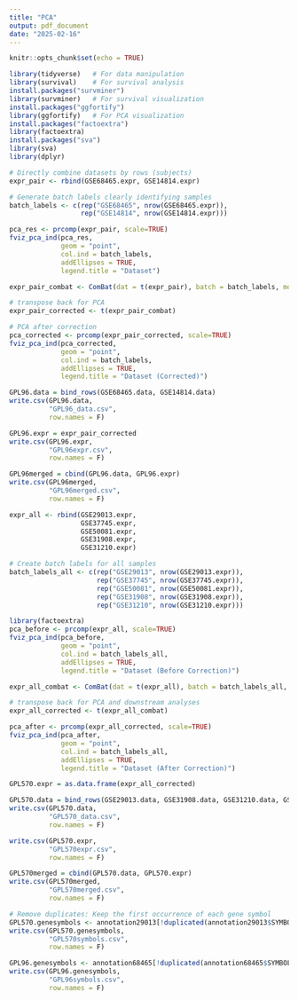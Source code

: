 ```yaml
---
title: "PCA"
output: pdf_document
date: "2025-02-16"
---
```


```r
knitr::opts_chunk$set(echo = TRUE)
```

```r
library(tidyverse)   # For data manipulation
library(survival)    # For survival analysis
install.packages("survminer")
library(survminer)   # For survival visualization
install.packages("ggfortify")
library(ggfortify)   # For PCA visualization
install.packages("factoextra")
library(factoextra)
install.packages("sva")
library(sva)
library(dplyr)
```

```r
# Directly combine datasets by rows (subjects)
expr_pair <- rbind(GSE68465.expr, GSE14814.expr)

# Generate batch labels clearly identifying samples
batch_labels <- c(rep("GSE68465", nrow(GSE68465.expr)),
                  rep("GSE14814", nrow(GSE14814.expr)))

pca_res <- prcomp(expr_pair, scale=TRUE)
fviz_pca_ind(pca_res,
             geom = "point",
             col.ind = batch_labels,
             addEllipses = TRUE,
             legend.title = "Dataset")

```

```r

expr_pair_combat <- ComBat(dat = t(expr_pair), batch = batch_labels, mod = NULL)

# transpose back for PCA
expr_pair_corrected <- t(expr_pair_combat)

# PCA after correction
pca_corrected <- prcomp(expr_pair_corrected, scale=TRUE)
fviz_pca_ind(pca_corrected,
             geom = "point",
             col.ind = batch_labels,
             addEllipses = TRUE,
             legend.title = "Dataset (Corrected)")

GPL96.data = bind_rows(GSE68465.data, GSE14814.data)
write.csv(GPL96.data, 
          "GPL96_data.csv",
          row.names = F)

GPL96.expr = expr_pair_corrected
write.csv(GPL96.expr, 
          "GPL96expr.csv",
          row.names = F)

GPL96merged = cbind(GPL96.data, GPL96.expr)
write.csv(GPL96merged, 
          "GPL96merged.csv",
          row.names = F)
```



```r
expr_all <- rbind(GSE29013.expr, 
                  GSE37745.expr, 
                  GSE50081.expr,
                  GSE31908.expr,
                  GSE31210.expr)

# Create batch labels for all samples
batch_labels_all <- c(rep("GSE29013", nrow(GSE29013.expr)),
                      rep("GSE37745", nrow(GSE37745.expr)),
                      rep("GSE50081", nrow(GSE50081.expr)),
                      rep("GSE31908", nrow(GSE31908.expr)),
                      rep("GSE31210", nrow(GSE31210.expr)))

library(factoextra)
pca_before <- prcomp(expr_all, scale=TRUE)
fviz_pca_ind(pca_before,
             geom = "point",
             col.ind = batch_labels_all,
             addEllipses = TRUE,
             legend.title = "Dataset (Before Correction)")

```


```r
expr_all_combat <- ComBat(dat = t(expr_all), batch = batch_labels_all, mod = NULL)

# transpose back for PCA and downstream analyses
expr_all_corrected <- t(expr_all_combat)

pca_after <- prcomp(expr_all_corrected, scale=TRUE)
fviz_pca_ind(pca_after,
             geom = "point",
             col.ind = batch_labels_all,
             addEllipses = TRUE,
             legend.title = "Dataset (After Correction)")

GPL570.expr = as.data.frame(expr_all_corrected)

GPL570.data = bind_rows(GSE29013.data, GSE31908.data, GSE31210.data, GSE37745.data, GSE50081.data)
write.csv(GPL570.data, 
          "GPL570_data.csv",
          row.names = F)

write.csv(GPL570.expr, 
          "GPL570expr.csv",
          row.names = F)

GPL570merged = cbind(GPL570.data, GPL570.expr)
write.csv(GPL570merged, 
          "GPL570merged.csv",
          row.names = F)
```

```r
# Remove duplicates: Keep the first occurrence of each gene symbol
GPL570.genesymbols <- annotation29013[!duplicated(annotation29013$SYMBOL), ]
write.csv(GPL570.genesymbols, 
          "GPL570symbols.csv",
          row.names = F)

GPL96.genesymbols <- annotation68465[!duplicated(annotation68465$SYMBOL), ]
write.csv(GPL96.genesymbols, 
          "GPL96symbols.csv",
          row.names = F)
```

